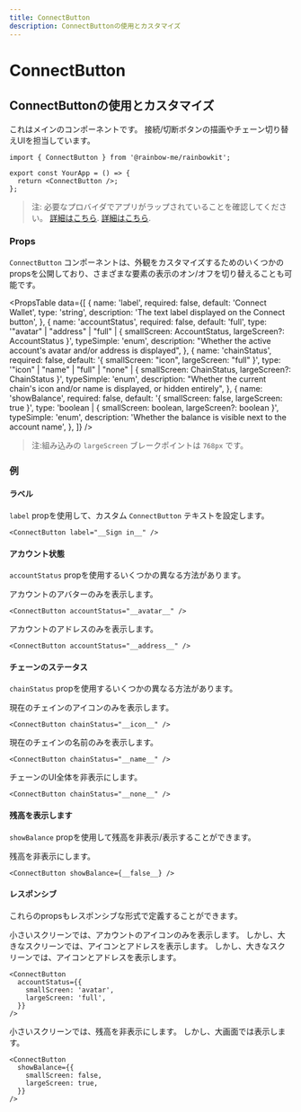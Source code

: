 ```yaml
---
title: ConnectButton
description: ConnectButtonの使用とカスタマイズ
---
```


# ConnectButton

## ConnectButtonの使用とカスタマイズ

これはメインのコンポーネントです。 接続/切断ボタンの描画やチェーン切り替えUIを担当しています。

```tsx
import { ConnectButton } from '@rainbow-me/rainbowkit';

export const YourApp = () => {
  return <ConnectButton />;
};
```

> 注: 必要なプロバイダでアプリがラップされていることを確認してください。 [詳細はこちら](/docs/installation#wrap-providers). [詳細はこちら](/docs/installation#wrap-providers).

### Props

`ConnectButton` コンポーネントは、外観をカスタマイズするためのいくつかのpropsを公開しており、さまざまな要素の表示のオン/オフを切り替えることも可能です。

<PropsTable
  data={[
    {
      name: 'label',
      required: false,
      default: 'Connect Wallet',
      type: 'string',
      description: 'The text label displayed on the Connect button',
    },
    {
      name: 'accountStatus',
      required: false,
      default: 'full',
      type: '"avatar" | "address" | "full" | { smallScreen: AccountStatus, largeScreen?: AccountStatus }',
      typeSimple: 'enum',
      description:
        "Whether the active account's avatar and/or address is displayed",
    },
    {
      name: 'chainStatus',
      required: false,
      default: '{ smallScreen: "icon", largeScreen: "full" }',
      type: '"icon" | "name" | "full" | "none" | { smallScreen: ChainStatus, largeScreen?: ChainStatus }',
      typeSimple: 'enum',
      description:
        "Whether the current chain's icon and/or name is displayed, or hidden entirely",
    },
    {
      name: 'showBalance',
      required: false,
      default: '{ smallScreen: false, largeScreen: true }',
      type: 'boolean | { smallScreen: boolean, largeScreen?: boolean }',
      typeSimple: 'enum',
      description:
        'Whether the balance is visible next to the account name',
    },
  ]}
/>

> 注:組み込みの `largeScreen` ブレークポイントは `768px` です。

### 例

#### ラベル

`label` propを使用して、カスタム `ConnectButton` テキストを設定します。

```tsx
<ConnectButton label="__Sign in__" />
```

#### アカウント状態

`accountStatus` propを使用するいくつかの異なる方法があります。

アカウントのアバターのみを表示します。

```tsx
<ConnectButton accountStatus="__avatar__" />
```

アカウントのアドレスのみを表示します。

```tsx
<ConnectButton accountStatus="__address__" />
```

#### チェーンのステータス

`chainStatus` propを使用するいくつかの異なる方法があります。

現在のチェインのアイコンのみを表示します。

```tsx
<ConnectButton chainStatus="__icon__" />
```

現在のチェインの名前のみを表示します。

```tsx
<ConnectButton chainStatus="__name__" />
```

チェーンのUI全体を非表示にします。

```tsx
<ConnectButton chainStatus="__none__" />
```

#### 残高を表示します

`showBalance` propを使用して残高を非表示/表示することができます。

残高を非表示にします。

```tsx
<ConnectButton showBalance={__false__} />
```

#### レスポンシブ

これらのpropsもレスポンシブな形式で定義することができます。

小さいスクリーンでは、アカウントのアイコンのみを表示します。 しかし、大きなスクリーンでは、アイコンとアドレスを表示します。 しかし、大きなスクリーンでは、アイコンとアドレスを表示します。

```tsx
<ConnectButton
  accountStatus={{
    smallScreen: 'avatar',
    largeScreen: 'full',
  }}
/>
```

小さいスクリーンでは、残高を非表示にします。 しかし、大画面では表示します。

```tsx
<ConnectButton
  showBalance={{
    smallScreen: false,
    largeScreen: true,
  }}
/>
```
